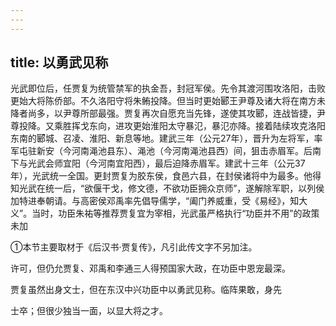 ```yaml
---
---
---
```

title: 以勇武见称
---



光武即位后，任贾复为统管禁军的执金吾，封冠军侯。先令其渡河围攻洛阳，击败更始大将陈侨部。不久洛阳守将朱鲔投降。但当时更始郾王尹尊及诸大将在南方未降者尚多，以尹尊所部最强。贾复再次自愿充当先锋，遂使其攻郾，连战皆捷，尹尊投降。又乘胜挥戈东向，进攻更始淮阳太守暴氾，暴氾亦降。接着陆续攻克洛阳东南的郾城、召凌、淮阳、新息等地。建武三年（公元27年），晋升为左将军，率军屯驻新安（今河南渑池县东）、渑池（今河南渑池县西）间，狙击赤眉军。后南下与光武会师宜阳（今河南宜阳西），最后迫降赤眉军。建武十三年（公元37年），光武统一全国。更封贾复为胶东侯，食邑六县，在封侯诸将中为最多。他得知光武在统一后，“欲偃干戈，修文德，不欲功臣拥众京师”，遂解除军职，以列侯加特进奉朝请。与高密侯邓禹率先倡导儒学，“阖门养威重，受《易经》，知大义”。当时，功臣朱祐等推荐贾复宜为宰相，光武虽严格执行“功臣并不用”的政策未加

①本节主要取材于《后汉书·贾复传》，凡引此传文字不另加注。

许可，但仍允贾复、邓禹和李通三人得预国家大政，在功臣中恩宠最深。

贾复虽然出身文士，但在东汉中兴功臣中以勇武见称。临阵果敢，身先

士卒；但很少独当一面，以显大将之才。